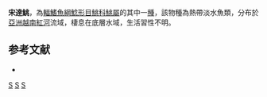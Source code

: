 {{Speciesbox 
| genus = Pareuchiloglanis
| species = songdaensis
| status = DD
| status_system = IUCN3.1
| authority = [[Nguyen|Nguyen]] & [[Nguyen|Nguyen]], 2001
| synonyms = 
}}
'''宋達鮡'''，為[[輻鰭魚綱|輻鰭魚綱]][[鯰形目|鯰形目]][[鮡科|鮡科]][[鮡屬|鮡屬]]的其中一[[種|種]]，該物種為熱帶淡水魚類，分布於[[亞洲|亞洲]][[越南|越南]][[紅河|紅河]]流域，棲息在底層水域，生活習性不明。

==参考文献==
*{{FishBase_species|genus=Pareuchiloglanis|species=songdaensis|year=2015|month=3}}

{{Taxonbar}}

[[Category:2001年描述的鱼类|S]]
[[Category:IUCN红色名录数据缺乏物种|S]]
[[Category:鮡属|S]]